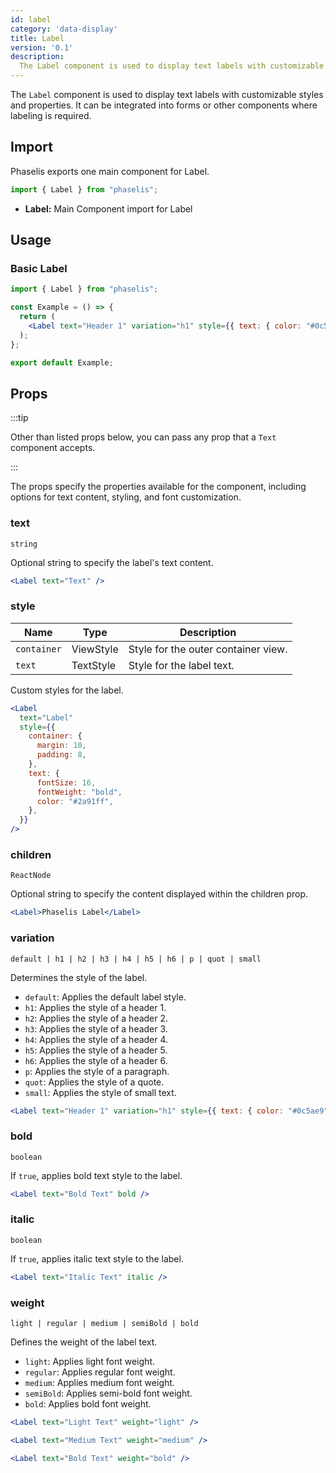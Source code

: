 ```yaml
---
id: label
category: 'data-display'
title: Label
version: '0.1'
description:
  The Label component is used to display text labels with customizable styles and properties.
---
```


The `Label` component is used to display text labels with customizable styles and properties. It can be integrated into forms or other components where labeling is required.


## Import

Phaselis exports one main component for Label.

```js
import { Label } from "phaselis";
```

- **Label:** Main Component import for Label

## Usage

### Basic Label

```jsx
import { Label } from "phaselis";

const Example = () => {
  return (
    <Label text="Header 1" variation="h1" style={{ text: { color: "#0c5ae9" } }} />
  );
};

export default Example;
```

## Props
:::tip

Other than listed props below, you can pass any prop that a `Text` component accepts.

:::

The props specify the properties available for the component, including options for text content, styling, and font customization.

### text
`string`

Optional string to specify the label's text content.

```jsx
<Label text="Text" />
```

### style
| Name | Type | Description |
| ---- | ---- | ---- |
| `container` | ViewStyle | Style for the outer container view. |
| `text` | TextStyle | Style for the label text. |

Custom styles for the label.

```jsx
<Label
  text="Label"
  style={{
    container: {
      margin: 10,
      padding: 8,
    },
    text: {
      fontSize: 16,
      fontWeight: "bold",
      color: "#2a91ff",
    },
  }}
/>
```


### children
`ReactNode`

Optional string to specify the content displayed within the children prop.

```jsx
<Label>Phaselis Label</Label>
```

### variation  
`default | h1 | h2 | h3 | h4 | h5 | h6 | p | quot | small`  

Determines the style of the label.  
- `default`: Applies the default label style.  
- `h1`: Applies the style of a header 1.  
- `h2`: Applies the style of a header 2.  
- `h3`: Applies the style of a header 3.  
- `h4`: Applies the style of a header 4.  
- `h5`: Applies the style of a header 5.  
- `h6`: Applies the style of a header 6.  
- `p`: Applies the style of a paragraph.  
- `quot`: Applies the style of a quote.  
- `small`: Applies the style of small text.

```jsx
<Label text="Header 1" variation="h1" style={{ text: { color: "#0c5ae9" } }} />
```

### bold  
`boolean`  

If `true`, applies bold text style to the label.  

```jsx
<Label text="Bold Text" bold />
```

### italic  
`boolean`  

If `true`, applies italic text style to the label.  

```jsx
<Label text="Italic Text" italic />
```

### weight  
`light | regular | medium | semiBold | bold`  

Defines the weight of the label text.  
- `light`: Applies light font weight.  
- `regular`: Applies regular font weight.  
- `medium`: Applies medium font weight.  
- `semiBold`: Applies semi-bold font weight.  
- `bold`: Applies bold font weight.

```jsx
<Label text="Light Text" weight="light" />
```

```jsx
<Label text="Medium Text" weight="medium" />
```

```jsx
<Label text="Bold Text" weight="bold" />
```